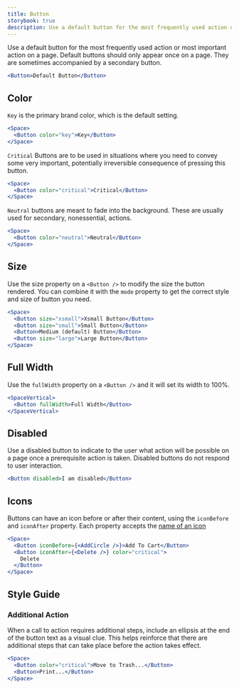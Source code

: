 ```yaml
---
title: Button
storybook: true
description: Use a default button for the most frequently used action or most important action on a page. Default buttons should only appear once on a page. They are sometimes accompanied by a secondary button.
---
```


Use a default button for the most frequently used action or most important action on a page. Default buttons should only appear once on a page. They are sometimes accompanied by a secondary button.

```jsx
<Button>Default Button</Button>
```

## Color

`Key` is the primary brand color, which is the default setting.

```jsx
<Space>
  <Button color="key">Key</Button>
</Space>
```

`Critical` Buttons are to be used in situations where you need to convey some very important, potentially irreversible consequence of pressing this button.

```jsx
<Space>
  <Button color="critical">Critical</Button>
</Space>
```

`Neutral` buttons are meant to fade into the background. These are usually used for secondary, nonessential, actions.

```jsx
<Space>
  <Button color="neutral">Neutral</Button>
</Space>
```

## Size

Use the size property on a `<Button />` to modify the size the button rendered. You can combine it with the `mode` property to get the correct style and size of button you need.

```jsx
<Space>
  <Button size="xsmall">Xsmall Button</Button>
  <Button size="small">Small Button</Button>
  <Button>Medium (default) Button</Button>
  <Button size="large">Large Button</Button>
</Space>
```

## Full Width

Use the `fullWidth` property on a `<Button />` and it will set its width to 100%.

```jsx
<SpaceVertical>
  <Button fullWidth>Full Width</Button>
</SpaceVertical>
```

## Disabled

Use a disabled button to indicate to the user what action will be possible on a page once a prerequisite action is taken. Disabled buttons do not respond to user interaction.

```jsx
<Button disabled>I am disabled</Button>
```

## Icons

Buttons can have an icon before or after their content, using the `iconBefore` and `iconAfter` property. Each property accepts the [name of an icon](/#!/Icons)

```jsx
<Space>
  <Button iconBefore={<AddCircle />}>Add To Cart</Button>
  <Button iconAfter={<Delete />} color="critical">
    Delete
  </Button>
</Space>
```

## Style Guide

### Additional Action

When a call to action requires additional steps, include an ellipsis at the end of the button text as a visual clue. This helps reinforce that there are additional steps that can take place before the action takes effect.

```jsx
<Space>
  <Button color="critical">Move to Trash...</Button>
  <Button>Print...</Button>
</Space>
```
